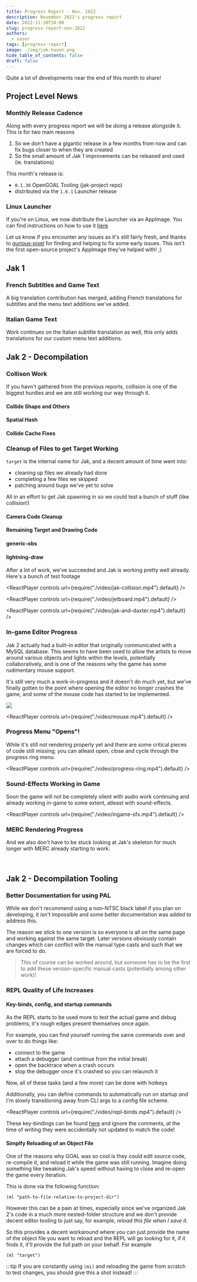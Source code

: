 ```yaml
---
title: Progress Report - Nov. 2022
description: November 2022's progress report
date: 2022-11-30T10:00
slug: progress-report-nov-2022
authors:
  - vaser
tags: [progress-report]
image: ./img/jak-haven.png
hide_table_of_contents: false
draft: false
---
```


Quite a lot of developments near the end of this month to share!

<!--truncate-->

## Project Level News

### Monthly Release Cadence

Along with every progress report we will be doing a release alongside it. This is for two main reasons
1. So we don't have a gigantic release in a few months from now and can fix bugs closer to when they are created
2. So the small amount of Jak 1 improvements can be released and used (ie. translations)

This month's release is:
- `0.1.30` OpenGOAL Tooling (jak-project repo)
- distributed via the `1.6.1` Launcher release

### Linux Launcher

If you're on Linux, we now distribute the Launcher via an AppImage.  You can find instructions on how to use it [here](/docs/usage/installation/)

Let us know if you encounter any issues as it's still fairly fresh, and thanks to [qurious-pixel](https://github.com/open-goal/launcher/pull/61) for finding and helping to fix some early issues.  This isn't the first open-source project's AppImage they've helped with! ;)

## Jak 1

### French Subtitles and Game Text <PRLink href="https://github.com/open-goal/jak-project/pull/2024"/>

A big translation contribution has merged, adding French translations for subtitles and the menu text additions we've added.

### Italian Game Text <PRLink href="https://github.com/open-goal/jak-project/pull/2037"/>

Work continues on the Italian subtitle translation as well, this only adds translations for our custom menu text additions.

## Jak 2 - Decompilation

### Collison Work

If you havn't gathered from the previous reports, collision is one of the biggest hurdles and we are still working our way through it.

#### Collide Shape and Others <PRLink href="https://github.com/open-goal/jak-project/pull/2008"/>

#### Spatial Hash <PRLink href="https://github.com/open-goal/jak-project/pull/2009"/>

#### Collide Cache Fixes <PRLink href="https://github.com/open-goal/jak-project/pull/2031"/>

### Cleanup of Files to get Target Working

`target` is the internal name for Jak, and a decent amount of time went into:
- cleaning up files we already had done
- completing a few files we skipped
- patching around bugs we've yet to solve

All in an effort to get Jak spawning in so we could test a bunch of stuff (like collision!)

#### Camera Code Cleanup <PRLink href="https://github.com/open-goal/jak-project/pull/2010"/>

#### Remaining Target and Drawing Code <PRLink href="https://github.com/open-goal/jak-project/pull/2012"/> <PRLink href="https://github.com/open-goal/jak-project/pull/2017"/> <PRLink href="https://github.com/open-goal/jak-project/pull/2026"/> <PRLink href="https://github.com/open-goal/jak-project/pull/2021"/> <PRLink href="https://github.com/open-goal/jak-project/pull/2027"/> <PRLink href="https://github.com/open-goal/jak-project/pull/2034"/>

#### generic-obs <PRLink href="https://github.com/open-goal/jak-project/pull/2013"/>

#### lightning-draw <PRLink href="https://github.com/open-goal/jak-project/pull/2019"/>

After a lot of work, we've succeeded and Jak is working pretty well already. Here's a bunch of test footage

<ReactPlayer controls url={require("./video/jak-collision.mp4").default} />

<ReactPlayer controls url={require("./video/jetboard.mp4").default} />

<ReactPlayer controls url={require("./video/jak-and-daxter.mp4").default} />

### In-game Editor Progress <PRLink href="https://github.com/open-goal/jak-project/pull/2029"/>

Jak 2 actually had a built-in editor that originally communicated with a MySQL database.  This seems to have been used to allow the artists to move around various objects and lights within the levels, potentially collaboratively, and is one of the reasons why the game has some rudimentary mouse support.

It's still very much a work-in-progress and it doesn't do much yet, but we've finally gotten to the point where opening the editor no longer crashes the game, and some of the mouse code has started to be implemented.

![](./img/editor.png)

<ReactPlayer controls url={require("./video/mouse.mp4").default} />

### Progress Menu "Opens"! <PRLink href="https://github.com/open-goal/jak-project/pull/2035"/>

While it's still not rendering properly yet and there are some critical pieces of code still missing; you can atleast open, close and cycle through the progress ring menu.

<ReactPlayer controls url={require("./video/progress-ring.mp4").default} />

### Sound-Effects Working in Game <PRLink href="https://github.com/open-goal/jak-project/pull/1991"/>

Soon the game will not be completely silent with audio work continuing and already working in-game to some extent, atleast with sound-effects.

<ReactPlayer controls url={require("./video/ingame-sfx.mp4").default} />

### MERC Rendering Progress

And we also don't have to be stuck looking at Jak's skeleton for much longer with MERC already starting to work:

<ReactPlayer controls url="https://www.youtube.com/watch?v=P55uBaoWXfA" />
<br/>

## Jak 2 - Decompilation Tooling

### Better Documentation for using PAL <PRLink href="https://github.com/open-goal/jak-project/pull/1995"/>

While we don't recommend using a non-NTSC black label if you plan on developing, it isn't impossible and some better documentation was added to address this.

The reason we stick to one version is so everyone is all on the same page and working against the same target.  Later versions obviously contain changes which can conflict with the manual type casts and such that we are forced to do.

> This of course can be worked around, but someone has to be the first to add these version-specific manual casts (potentially among other work)!

### REPL Quality of Life Increases

#### Key-binds, config, and startup commands <PRLink href="https://github.com/open-goal/jak-project/pull/2030"/>

As the REPL starts to be used more to test the actual game and debug problems, it's rough edges present themselves once again.

For example, you can find yourself running the same commands over and over to do things like:
- connect to the game
- attach a debugger (and continue from the initial break)
- open the backtrace when a crash occurs
- stop the debugger once it's crashed so you can relaunch it

Now, all of these tasks (and a few more) can be done with hotkeys

Additionally, you can define commands to automatically run on startup _and_ I'm slowly transitioning away from CLI args to a config file scheme.

<ReactPlayer controls url={require("./video/repl-binds.mp4").default} />

These key-bindings can be found [here](https://github.com/open-goal/jak-project/blob/master/common/goos/ReplUtils.cpp#L147) and ignore the comments, at the time of writing they were accidentally not updated to match the code!

#### Simplfy Reloading of an Object File <PRLink href="https://github.com/open-goal/jak-project/pull/2036"/>

One of the reasons why GOAL was so cool is they could edit source code, re-compile it, and reload it while the game was still running.  Imagine doing something like tweaking Jak's speed without having to close and re-open the game every iteration.

This is done via the following function:

```opengoal
(ml "path-to-file-relative-to-project-dir")
```

However this can be a pain at times, especially since we've organized Jak 2's code in a much more nested-folder structure and we don't provide decent editor tooling to just say, for example, _reload this file when I save it_.

So this provides a decent workaround where you can just provide the name of the object file you want to reload and the REPL will go looking for it, if it finds it, it'll provide the full path on your behalf.  For example

```opengoal
(ml "target")
```

:::tip
If you are constantly using `(mi)` and reloading the game from scratch to test changes, you should give this a shot instead!
:::
